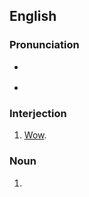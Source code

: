 ==English==

===Pronunciation===
* {{a|US}} {{IPA|en|/ˈ waʊ̯.zɚz/}}
* {{audio|en|En-au-wowzers.ogg|Audio (AU)}}

===Interjection===
{{en-interj}}

# {{lb|en|slang}} [[wow|Wow]].

===Noun===
{{head|en|noun form}}

# {{plural of|en|wowzer}}